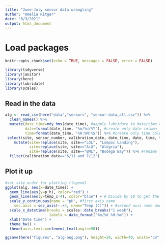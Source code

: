 ```yaml
---
title: "June-July sensor data wrangling"
author: "Amelia Ritger"
date: "8/3/2021"
output: html_document
---
```


# Load packages
```r
knitr::opts_chunk$set(echo = TRUE, messages = FALSE, error = FALSE)

library(tidyverse)
library(janitor)
library(here)
library(lubridate)
library(scales)
```

## Read in the data
```r
alg <- read_csv(here("data","sensors", "sensor-data_all.csv")) %>% 
  clean_names() %>%
  mutate(date_time=mdy_hms(date_time), #aapply lubridate to date/time column
         date=format(date_time, '%m/%d/%Y'), #create only date column
         time=format(date_time, '%H:%M:%S')) %>% #create only time column
 select(site, sensor_number, calibration_date, date_time, date, time, temp_c, p_h) %>%
    mutate(site=replace(site, site=="LOL", "Lompoc Landing"),
           site=replace(site, site=="ALG", "Alegria"),
           site=replace(site, site=="BML", "Bodega Bay")) %>% #rename locations
  filter(calibration_date=="6/11 and 7/12")
```

## Plot it up
```r
#set site order for plotting (legend)
ggplot(alg, aes(x=date_time)) +
  geom_line(aes(y=p_h), color="red") + 
  geom_line(aes(y=temp_c-4), color="blue") + # Divide by 10 to get the same range than the temperature
  scale_y_continuous(name = "pH", #first axis name
    sec.axis = sec_axis(~.+4, name="Temp (C)")) + #second axis name and features
  scale_x_datetime(breaks = scales::date_breaks("1 week"), 
                    labels = date_format("%m/%d %H:%m")) +
  xlab("Date time") +
  theme_bw() +
  theme(axis.text.x=element_text(angle=90))

ggsave(here("figures", "alg-aug.png"), height=20, width=40, units="cm")
```
